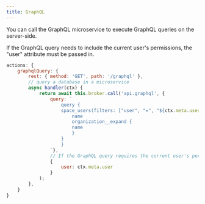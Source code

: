 ```yaml
---
title: GraphQL 
---
```


You can call the GraphQL microservice to execute GraphQL queries on the server-side. 

If the GraphQL query needs to include the current user's permissions, the "user" attribute must be passed in.

```js
actions: {
    graphqlQuery: {
        rest: { method: 'GET', path: '/graphql' },
        // query a database in a microservice
        async handler(ctx) {
            return await this.broker.call('api.graphql', {
                query: `
                    query {
                    space_users(filters: ["user", "=", "${ctx.meta.user.userId}"]) {
                        name
                        organization__expand {
                        name
                        }
                    }
                    }
                `},
                // If the GraphQL query requires the current user's permissions to be included, the "user" attribute needs to be passed in.
                {
                    user: ctx.meta.user
                }
            );
        },
    }
}
```